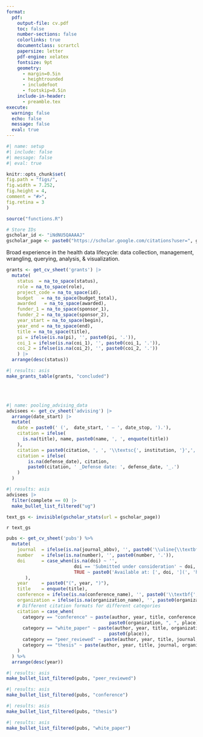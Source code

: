 ```yaml
---
format:
  pdf:
    output-file: cv.pdf
    toc: false
    number-sections: false
    colorlinks: true
    documentclass: scrartcl
    papersize: letter
    pdf-engine: xelatex
    fontsize: 9pt
    geometry:
      - margin=0.5in
      - heightrounded
      - includefoot
      - footskip=0.5in
    include-in-header:
      - preamble.tex
execute:
  warning: false
  echo: false
  message: false
  eval: true
---
```


```r
#| name: setup
#| include: false
#| message: false
#| eval: true

knitr::opts_chunk$set(
fig.path = "figs/",
fig.width = 7.252,
fig.height = 4,
comment = "#>",
fig.retina = 3
)

source("functions.R")

# Store IDs
gscholar_id <- "iNdNU5QAAAAJ"
gscholar_page <- paste0("https://scholar.google.com/citations?user=", gscholar_id)
```

\begin{center}
\huge{\underline{\textbf{Darwin Del Castillo, MD, MPH}}} \\
\vspace{2.5pt}
\begin{minipage}[c]{0.25\textwidth}
\faLinkedin \centering\href{https://www.linkedin.com/in/darwin-del-castillo/}{\hspace{0.5em}darwin-del-castillo}
\end{minipage}
\begin{minipage}[c]{0.25\textwidth}
\faEnvelope \centering\href{mailto:ddelcastillo.f@gmail.com}{\hspace{0.5em}ddelcastillo.f@gmail.com}
\end{minipage}
\begin{minipage}[c]{0.20\textwidth}
\faGithub \centering\href{https://github.com/ddelcastillof}{\hspace{0.5em}ddelcastillof} 
\end{minipage}
\vspace{-2.5pt}
\end{center}

\section{Education}
\vspace{-1.5em}
\textcolor{darkgray}{\rule{\textwidth}{0.5pt}}

\begin{longtable}{p{14cm}>{\raggedleft\arraybackslash}p{4cm}}
\textbf{Master of Public Health (MPH)} & \textbf{Sep 2023 – Jun 2025} \\
\textsc{University of Washington} & \textsc{Seattle – USA}\\
& \\
\textbf{Medical Doctor (MD)} & \textbf{Mar 2014 – Dec 2020} \\
\textsc{Universidad Nacional Mayor de San Marcos} & \textsc{Lima – Peru}\\
\end{longtable}

\section{Additional Education}
\vspace{-1.5em}
\textcolor{darkgray}{\rule{\textwidth}{0.5pt}}

\begin{longtable}{p{14cm}>{\raggedleft\arraybackslash}p{4cm}}
\textbf{Professional Certificate in Clinical Research} & \textbf{Sep 2021 – Apr 2022} \\
\textsc{Universidad Peruana Cayetano Heredia} & \textsc{Lima – Peru}\\
\end{longtable}

\section{Professional Experience}
\vspace{-1.5em}
\textcolor{darkgray}{\rule{\textwidth}{0.5pt}}

\begin{longtable}{p{14cm}>{\raggedleft\arraybackslash}p{4cm}}
\textbf{Graduate Research Assistant} & \textbf{Jul 2024 – Jun 2025} \\
\textsc{Institute for Health Metrics and Evaluation} & \textsc{Seattle - USA} \\
\multicolumn{2}{p{18cm}}{%
\begin{itemize}
  \item Developed Bayesian priors for a Bayesian hierarchical meta‑regression model to estimate prevalence, incidence, and clinical‐outcome occurrence of lower‑respiratory‑tract infections across 80 countries, informing GBD 2025 inputs.
  \item Executed a Gibbs sampler using data from a meta-analysis to estimate the proportion of overlap between socially excluded groups in 22 high-income countries.
  \item Estimated population-attributable fractions and standardized mortality ratios using the overlap between socially-excluded groups.
\end{itemize}
} \\
\\
\textbf{Graduate Research Assistant} & \textbf{Jun 2024 – Mar 2025} \\
\textsc{Department of Global Health – University of Washington} & \textsc{Seattle - USA} \\
\multicolumn{2}{p{18cm}}{%
\begin{itemize}
  \item Designed a study protocol to assess the effectiveness of implementation strategies for pediatric burn care in a Peruvian healthcare setting.
  \item Coordinated a mixed-methods study to explore barriers and facilitators in >10 low-resource Peruvian hospitals.
  \item Co-developed communication strategies with 2 stakeholder organizations to disseminate complex findings among healthcare policymakers.
\end{itemize}
} \\
\\
\textbf{Graduate Research Assistant}  & \textbf{Sep 2023 – Mar 2024} \\
\textsc{Health Population Research Center – University of Washington} & \textsc{Seattle - USA} \\
\multicolumn{2}{p{18cm}}{%
\begin{itemize}
  \item Maintained and stored sociodemographic and utilization data as part of a clinical trial post-assessment survey using electronic data capture platforms.
  \item Translated IRB submission materials from Spanish to English for the Alzheimer’s Disease Research Center.
  \item Analyzed engagement and outreach data into visualization tools and summary tables, enabling program managers to make adjustments to recruitment strategies.
\end{itemize}
} \\
\\
\textbf{Research Consultant} & \textbf{Jan 2023 – Jan 2024} \\
\textsc{Health Technology Assessment and Research Institute} & \textsc{Lima – Peru}\\
\multicolumn{2}{p{18cm}}{%
\begin{itemize}
  \item Integrated surveillance and clinical data from 80 Peruvian hospitals into statistical burden models to support national health technology assessment and prioritization processes.
  \item Conducted budget impact and cost-effectiveness models that prioritized oncological interventions worth \$1 M+.
  \item Synthesized findings into executive reports aimed at policymakers and partners, guiding reimbursement policy for Peru's Social Security System.
\end{itemize}
} \\
\newpage
\textbf{Research Assistant} & \textbf{Mar 2019 – Aug 2023}\\
\textsc{CRONICAS Center of Excellence in Chronic Diseases} & \textsc{Lima – Peru}\\
\multicolumn{2}{p{18cm}}{%
\begin{itemize}
  \item Coordinated 2 workshops per site with community health workers in 3 Peruvian regions to co-design a mobile application for early detection of cognitive impairment.
  \item Contributed to research grant proposals in noncommunicable disease epidemiology by conducting preliminary data analysis on clinical, demographic, and biological biomarkers, supporting proposals worth \$300\,k in competitive funding.
  \item Co-authored 5 scientific manuscripts, which included longitudinal data analyses, systematic reviews, and machine learning models.
\end{itemize}
} \\
\end{longtable}

\section{Skills}
\vspace{-1.5em}
\textcolor{darkgray}{\rule{\textwidth}{0.5pt}}
Broad experience in the health data lifecycle: data collection, management, wrangling, querying, analysis, \& visualization.
\begin{minipage}[c]{0.65\textwidth}
\vspace{1pt}
\begin{itemize}
\item \textbf{Programming:} SQL (MySQL), Python, R programming
\item \textbf{Cloud Computing:} HPC (Slurm), Linux environments (bash)
\item \textbf{Tools:} VS Code, Jupyter Lab, Quarto, Markdown, \LaTeX, Shiny (R), ArcGIS
\item \textbf{Version control:} Git (GitHub, Bitbucket)
\item \textbf{Libraries and packages:} \texttt{tidyverse}, \texttt{ggplot2}, \texttt{meta}/\texttt{metafor}, \texttt{lme4}, \texttt{survival}, \texttt{geepack}, \texttt{gam}, \texttt{lavaan}, \texttt{sf}, \texttt{rJAGS}, \texttt{rstan}, Pandas, Matplotlib, NumPy, MR-BRT (GBD Study estimation), amongst other tools.
\end{itemize}
\end{minipage}
\begin{minipage}[c]{0.35\textwidth}
\begin{itemize}
\item Fluency in English \& Spanish
\item Team work \& collaboration
\item Problem solving
\item Science communication
\item Mentorship
\end{itemize}
\end{minipage}

\section{Academic Honours and Awards}
\vspace{-1.5em}
\textcolor{darkgray}{\rule{\textwidth}{0.5pt}}

\begin{longtable}{>{\raggedright\arraybackslash}p{16.5cm} p{1.5cm}} %%Improve the cum laude line%%
Young Lives Study Methodological Workshop Scholarship, \textsc{Group for the Analysis of Development (GRADE)} – Peru & \textbf{Jun 2018}\\
& \\
Medical School Graduation with Honors \textit{(Cum Laude)} (Grade: 17/20), \textsc{Universidad Nacional Mayor de San Marcos School of Medicine} – Peru & \textbf{Aug 2021}\\ 
& \\
Professional Certificate in Clinical Research Fogarty Scholarship, \textsc{Universidad Peruana Cayetano Heredia School of Public Health} – Peru & \textbf{Sep 2021}\\
& \\
Department of Global Health Endowed Fellowship for Global Health Excellence, Equity and Impact, \textsc{University of Washington Department of Global Health} – USA & \textbf{Feb 2024}\\
\end{longtable}

\section{Research and Teaching}
\vspace{-1.5em}
\textcolor{darkgray}{\rule{\textwidth}{0.5pt}}
\subsection{Research Support}
```r
grants <- get_cv_sheet('grants') |>
  mutate(
    status  = na_to_space(status),
    role = na_to_space(role),
    project_code = na_to_space(id),
    budget   = na_to_space(budget_total),
    awarded   = na_to_space(awarded),
    funder_1 = na_to_space(sponsor_1),
    funder_2 = na_to_space(sponsor_2),
    year_start = na_to_space(begin),
    year_end = na_to_space(end),
    title = na_to_space(title),
    pi = ifelse(is.na(pi), '', paste0(pi, '.')),
    coi_1 = ifelse(is.na(coi_1), '', paste0(coi_1, '.')),
    coi_2 = ifelse(is.na(coi_2), '', paste0(coi_2, '.'))
    ) |> 
  arrange(desc(status))
```
\subsubsection{Concluded Research Support}
```r
#| results: asis
make_grants_table(grants, "concluded")
```
\
\
\subsection{Teaching and Lecturer Contributions} <!-- Improve the pull method from the cv database -->
\begin{longtable}{>{\raggedright\arraybackslash}p{14cm}>{\raggedleft\arraybackslash}p{4cm}}
\textbf{Lecturer} & \textbf{Mar 2025 – Current} \\
\textsc{School of Medicine – Universidad Científica del Sur} & \textsc{Lima – Peru} \\
\textsc{Introduction to Epidemiology:} I teach three sections of \textasciitilde 15 fourth-year medical students each, focusing on basic clinical epidemiology concepts, including study designs, bias identification, \& basic epidemiological surveillance concepts. & \\
& \\
\textbf{Teaching Assistant} & \textbf{Mar 2024 – Jun 2024} \\
\textsc{College of Arts \& Sciences – University of Washington} & \textsc{Seattle – USA} \\
\textsc{Introduction to Molecular and Cellular Biology:} Led two laboratory practice sessions with \textasciitilde 25 undergraduate students each, covering fundamental molecular and cellular biology experiments. & \\
\end{longtable}

\subsection{Advising}
```r
#| name: pooling_advising_data
advisees <- get_cv_sheet('advising') |>
  arrange(date_start) |> 
  mutate(
    date = paste0(' (',  date_start, ' – ', date_stop, ').'),
    citation = ifelse(
      is.na(title), name, paste0(name, ', ', enquote(title))
    ),
    citation = paste0(citation, ', ', '\\textsc{', institution, '}',', ',country,' ', date), 
    citation = ifelse(
        is.na(defense_date), citation, 
        paste0(citation, ' _Defense date: ', defense_date, '_.')
    )
  )
```
\subsubsection{Undergraduate Students}
```r
#| results: asis
advisees |> 
  filter(complete == 0) |>
  make_bullet_list_filtered("ug")
```

\section{Publications \hspace{1cm} ORCID: 0000-0002-8609-0312}
\vspace{-1.5em}
\textcolor{darkgray}{\rule{\textwidth}{0.5pt}}

```r
text_gs <- invisible(gscholar_stats(url = gscholar_page))
```

\subsection{Google Scholar Statistics:} `r text_gs`

```r
pubs <- get_cv_sheet('pubs') %>%
  mutate(
    journal  = ifelse(is.na(journal_abbv), '', paste0('\\uline{\\textbf{', journal_abbv, '}}')),
    number   = ifelse(is.na(number), '', paste0(number, '.')),
    doi      = case_when(is.na(doi) ~ '',
                         doi == 'Submitted under consideration' ~ doi,
                         TRUE ~ paste0('Available at: [', doi, '](', 'https://doi.org/', doi, ')')
       ),
    year     = paste0("(", year, ")"),
    title    = enquote(title),
    conference = ifelse(is.na(conference_name), '', paste0('\\textbf{','\\uline{', conference_name, '}','}')),
    organization = ifelse(is.na(organization_name), '', paste0(organization_name, '.')),
    # Different citation formats for different categories
    citation = case_when(
      category == "conference" ~ paste(author, year, title, conference, 
                                      paste0(organization, ", ", place)),
      category == "white_paper" ~ paste(author, year, title, organization_name, 
                                      paste0(place)),
      category == "peer_reviewed" ~ paste(author, year, title, journal, number, doi),
      category == "thesis" ~ paste(author, year, title, journal, organization)
    )
  ) %>% 
  arrange(desc(year))
```

\subsection{Peer-Reviewed Publications}
```r
#| results: asis
make_bullet_list_filtered(pubs, "peer_reviewed")
```

\subsection{Conference Abstracts}
```r
#| results: asis
make_bullet_list_filtered(pubs, "conference")
```

\subsection{Thesis and Dissertations}
```r
#| results: asis
make_bullet_list_filtered(pubs, "thesis")
```

\subsection{White Papers}
```r
#| results: asis
make_bullet_list_filtered(pubs, "white_paper")
```

\section{Licensure and Certification}
\vspace{-1.5em}
\textcolor{darkgray}{\rule{\textwidth}{0.5pt}}

\begin{longtable}{>{\raggedright\arraybackslash}p{17cm} p{1cm}}
National Registry of Investigators \textsc{(RENACYT-CONCYTEC)}, Investigator Level VII (P0160977) & \textbf{2024} \\
CITI Program, Good Clinical Practice and ICH, Credential ID 65079238 & \textbf{2023} \\
CITI Program, Human Subjects Learners, Credential ID 65079240 & \textbf{2023} \\
CITI Program, Biomedical Responsible Conduct of Research, Credential ID 65079239 & \textbf{2023} \\
Peruvian College of Physicians, Membership No. 94534 & \textbf{2021} \\
\end{longtable}

\section{Memberships in Professional Organizations}
\vspace{-1.5em}
\textcolor{darkgray}{\rule{\textwidth}{0.5pt}}

\begin{itemize}
 \item International Epidemiological Association (2020 - Current)
 \item Peruvian College of Physicians (2021 - Current)
 \item Consortium of Universities for Global Health (2023 - Current)
 \item America’s Network for Chronic Disease Surveillance (2025 - Current)
\end{itemize}